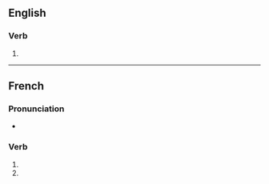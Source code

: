 {{also|lynchés}}

==English==

===Verb===
{{head|en|verb form}}

# {{en-third-person singular of|lynch}}

----

==French==

===Pronunciation===
* {{homophones|lynche|lynchent|lang=fr}}

===Verb===
{{fr-verb-form}}

# {{inflection of|lyncher||2|s|pres|ind|lang=fr}}
# {{inflection of|lyncher||2|s|pres|sub|lang=fr}}